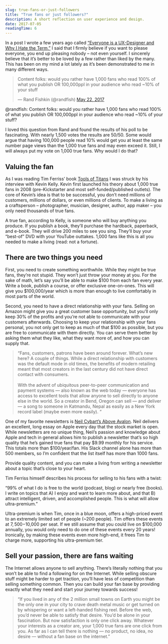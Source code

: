 ```yaml
---
slug: true-fans-or-just-followers
title: "True fans or just followers?"
description: A short reflection on user experience and design.
date: 2017-07-05
readingTime: 6
---
```


In a post I wrote a few years ago called <a href="https://antonsten.com/ux-designer/">“Everyone is a UX-Designer and Why I Hate the Term,”</a> I said that I firmly believe if you want to please everyone, you end up pleasing nobody – not even yourself. I sincerely believe that it’s better to be loved by a few rather than liked by the many. This has been on my mind a lot lately as it’s been demonstrated to me in many different ways.

<blockquote class="twitter-tweet" data-lang="en">
  <p dir="ltr" lang="en">
    Content folks: would you rather have 1,000 fans who read 100% of what you publish OR 100,000ppl in your audience who read ~10% of your stuff
  </p>

  <p>
    — Rand Fishkin (@randfish) <a href="https://twitter.com/randfish/status/866726978514243590">May 22, 2017</a>
  </p>
</blockquote>


@randfish: Content folks: would you rather have 1,000 fans who read 100% of what you publish OR 100,000ppl in your audience who read ~10% of your stuff?

I loved this question from Rand and found the results of his poll to be fascinating. With nearly 1,500 votes the results are 50/50. Some would argue that having 100,000 people read 10% would get you at least the same number page views than the 1,000 true fans and may even exceed it. Still, I will always put my vote on 1,000 true fans. Why would I do that?

## Valuing the fan

As I was reading Tim Ferriss’ book <a href="https://toolsoftitans.com" target="_blank" rel="noopener">Tools of Titans</a> I was struck by his interview with Kevin Kelly. Kevin first launched his theory about 1,000 true fans in 2008 (pre-Kickstarter and most self-funded/published outlets). The core of Kevin’s idea is that to be successful, you don’t need millions of customers, millions of dollars, or even millions of clients. To make a living as a craftsperson &#8211; photographer, musician, designer, author, app maker &#8211; you only need thousands of true fans.

A true fan, according to Kelly, is someone who will buy anything you produce. If you publish a book, they’ll purchase the hardback, paperback, and e-book. They will drive 200 miles to see you sing. They’ll buy your “best-of” DVD with your YouTube outtakes. 1,000 fans like this is all you needed to make a living (read: not a fortune).

## There are two things you need

First, you need to create something worthwhile. While they might be true fans, they’re not stupid. They won’t just throw your money at you. For the sake of math, let’s say you’ll be able to make $100 from each fan every year. Write a book, publish a course, or offer exclusive one-on-ones. This will give you $100,000/year which is more than enough to live comfortably in most parts of the world.

Second, you need to have a direct relationship with your fans. Selling on Amazon might give you a great customer base opportunity, but you’ll only keep 30% of the profits and you’re not able to communicate with your customers afterwards. Choosing to keep your relationship with your fans personal, you not only get to keep as much of that $100 as possible, but you are free to communicate with them directly. You can serve them better by asking them what they like, what they want more of, and how you can supply that.

> “Fans, customers, patrons have been around forever. What’s new here? A couple of things. While a direct relationship with customers was the default mode in old times, the benefits of modern retailing meant that most creators in the last century did not have direct contact with consumers. <br /><br />With the advent of ubiquitous peer-to-peer communication and payment systems — also known as the web today — everyone has access to excellent tools that allow anyone to sell directly to anyone else in the world. So a creator in Bend, Oregon can sell — and deliver — a song to someone in Katmandu, Nepal as easily as a New York record label (maybe even more easily). “

One of my favorite newsletters is <a href="https://www.aboveavalon.com" target="_blank" rel="noopener">Neil Cybart’s Above Avalon</a>. Neil delivers an excellent, long essay on Apple every day that the stock market is open. While newsletters are no unique thing, Neil’s passion and knowledge about Apple and tech in general allows him to publish a newsletter that’s so high quality that he’s gained true fans that pay $9.99 monthly for his service. This totals more than $100/year/fan. His Slack channel alone has more than 500 members, so I’m confident that the list itself has more than 1000 fans.

Provide quality content, and you can make a living from writing a newsletter about a topic that’s close to your heart.

Tim Ferriss himself describes his process for selling to his fans with a twist:

“99% of what I do is free to the world (podcast, blog) or nearly free (books). I write on topics that A) I enjoy and want to learn more about, and that B) attract intelligent, driven, and accomplished people. This is what will allow ultra-premium.”

Ultra-premium is when Tim, once in a blue moon, offers a high-priced event to an extremely limited set of people (~200 people). Tim offers these events at $7,500-$10,000 per seat. If we still assume that you could live on $100,000 annually, you would only need to do one of these events every 20 years! Ironically, by making these events even more high-end, it frees Tim to charge more, supporting his ultra-premium tier.

## Sell your passion, there are fans waiting

The Internet allows anyone to sell anything. There’s literally nothing that you won’t be able to find a following for on the Internet. While selling obscure stuff might be harder to get traction, you’ll have less of competition than selling something common. Then you can build your fan base by providing exactly what they need and start your journey towards success!

> “If you lived in any of the 2 million small towns on Earth you might be the only one in your city to crave death metal music or get turned on by whispering or want a left-handed fishing reel. Before the web, you’d never be able to satisfy that desire. You’d be alone in your fascination. But now satisfaction is only one click away. Whatever your interests as a creator are, your 1,000 true fans are one click from you. As far as I can tell there is nothing — no product, no idea, no desire — without a fan base on the internet.”